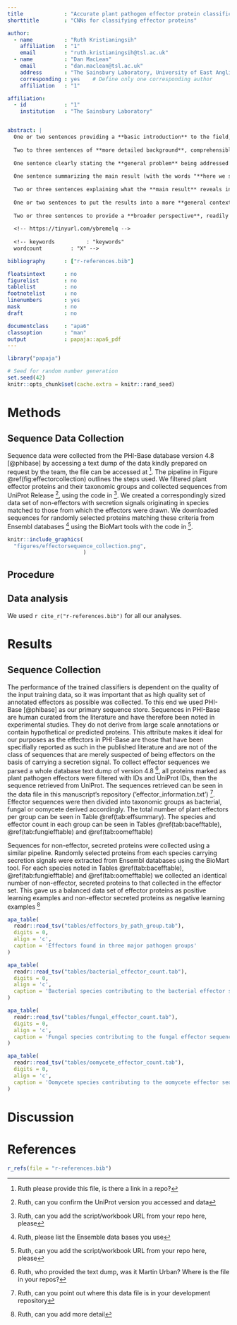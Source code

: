 ```yaml
---
title             : "Accurate plant pathogen effector protein classification _ab initio_ with **deepredeff**, an ensemble of convolutional neural networks."
shorttitle        : "CNNs for classifying effector proteins"

author: 
  - name          : "Ruth Kristianingsih"
    affiliation   : "1"
    email         : "ruth.kristianingsih@tsl.ac.uk"
  - name          : "Dan MacLean"
    email         : "dan.maclean@tsl.ac.uk"
    address       : "The Sainsbury Laboratory, University of East Anglia, Norwich, UK, NR4 7UH"
    corresponding : yes    # Define only one corresponding author
    affiliation   : "1"

affiliation:
  - id            : "1"
    institution   : "The Sainsbury Laboratory"


abstract: |
  One or two sentences providing a **basic introduction** to the field,  comprehensible to a scientist in any discipline.
  
  Two to three sentences of **more detailed background**, comprehensible  to scientists in related disciplines.
  
  One sentence clearly stating the **general problem** being addressed by  this particular study.
  
  One sentence summarizing the main result (with the words "**here we show**" or their equivalent).
  
  Two or three sentences explaining what the **main result** reveals in direct comparison to what was thought to be the case previously, or how the  main result adds to previous knowledge.
  
  One or two sentences to put the results into a more **general context**.
  
  Two or three sentences to provide a **broader perspective**, readily comprehensible to a scientist in any discipline.
  
  <!-- https://tinyurl.com/ybremelq -->
  
  <!-- keywords          : "keywords" 
  wordcount         : "X" -->

bibliography      : ["r-references.bib"]

floatsintext      : no
figurelist        : no
tablelist         : no
footnotelist      : no
linenumbers       : yes
mask              : no
draft             : no

documentclass     : "apa6"
classoption       : "man"
output            : papaja::apa6_pdf
---
```


```r
library("papaja")
```

```r
# Seed for random number generation
set.seed(42)
knitr::opts_chunk$set(cache.extra = knitr::rand_seed)
```



# Methods

## Sequence Data Collection

Sequence data were collected from the PHI-Base database version 4.8 [@phibase] by accessing a text dump of the data kindly prepared on request by the team, the file can be accessed at ^[Ruth please provide this file, is there a link in a repo?]. The pipeline in Figure \@ref(fig:effectorcollection) outlines the steps used. We filtered plant effector proteins and their taxonomic groups and collected sequences from UniProt Release ^[Ruth, can you confirm the UniProt version you accessed and data], using the code in ^[Ruth, can you add the script/workbook URL from your repo here, please]. We created a correspondingly sized data set of non-effectors with secretion signals originating in species matched to those from which the effectors were drawn. We downloaded sequences for randomly selected proteins matching these criteria from  Ensembl databases ^[Ruth, please list the Ensemble data bases you use] using the BioMart tools with the code in ^[Ruth, can you add the script/workbook URL from your repo here, please].

```r
knitr::include_graphics(
  "figures/effectorsequence_collection.png",
                        )
```


## Procedure

## Data analysis
We used `r cite_r("r-references.bib")` for all our analyses.


# Results

## Sequence Collection

The performance of the trained classifiers is dependent on the quality of the input training data, so it was important that as high quality set of annotated effectors as possible was collected. To this end we used PHI-Base [@phibase] as our primary sequence store. Sequences in PHI-Base are human curated from the literature and have therefore been noted in experimental studies. They do not derive from large scale annotations or contain hypothetical or predicted proteins. This attribute makes it ideal for our purposes as the effectors in PHI-Base are those that have been specifially reported as such in the published literature and are not of the class of sequences that are merely suspected of being effectors on the basis of carrying a secretion signal. To collect effector sequences we parsed a whole database text dump of version 4.8 ^[Ruth, who provided the text dump, was it Martin Urban? Where is the file in your repos?], all proteins marked as plant pathogen effectors were filtered with IDs and UniProt IDs, then the sequence retrieved from UniProt. The sequences retrieved can be seen in the data file in this manuscript's repository ('effector_information.txt') ^[Ruth, can you point out where this data file is in your development repository]. Effector sequences were then divided into taxonomic groups as bacterial, fungal or oomycete derived accordingly. The total number of plant effectors per group can be seen in Table \@ref(tab:effsummary). The species and effector count in each group can be seen in Tables \@ref(tab:bacefftable), \@ref(tab:fungiefftable) and \@ref(tab:oomefftable)

Sequences for non-effector, secreted proteins were collected using a similar pipeline. Randomly selected proteins from each species carrying secretion signals were extracted from Ensembl databases using the BioMart tool. For each species noted in Tables \@ref(tab:bacefftable), \@ref(tab:fungiefftable) and \@ref(tab:oomefftable) we collected an identical number of non-effector, secreted proteins to that collected in the effector set. This gave us a balanced data set of effector proteins as positive learning examples and non-effector secreted proteins as negative learning examples ^[Ruth, can you add more detail]

```r
apa_table(
  readr::read_tsv("tables/effectors_by_path_group.tab"),
  digits = 0,
  align = 'c',
  caption = 'Effectors found in three major pathogen groups'
)
```

```r
apa_table(
  readr::read_tsv("tables/bacterial_effector_count.tab"),
  digits = 0,
  align = 'c',
  caption = 'Bacterial species contributing to the bacterial effector sequence set retrieved from PHI-Base'
)
```
```r
apa_table(
  readr::read_tsv("tables/fungal_effector_count.tab"),
  digits = 0,
  align = 'c',
  caption = 'Fungal species contributing to the fungal effector sequence set retrieved from PHI-Base'
)
```
```r
apa_table(
  readr::read_tsv("tables/oomycete_effector_count.tab"),
  digits = 0,
  align = 'c',
  caption = 'Oomycete species contributing to the oomycete effector sequence set retrieved from PHI-Base'
)
```

# Discussion


\newpage

# References
```r
r_refs(file = "r-references.bib")
```

\begingroup
\setlength{\parindent}{-0.5in}
\setlength{\leftskip}{0.5in}

<div id="refs" custom-style="Bibliography"></div>
\endgroup
